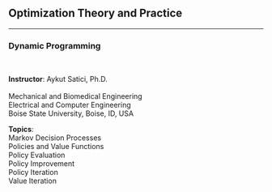 ## Optimization Theory and Practice {.center .smaller}
<!-- ###################################################################### -->

<hr>

### Dynamic Programming

<br/>

::: {layout="[120, 60]"}
__Instructor__: Aykut Satici, Ph.D. <br>
<br>
Mechanical and Biomedical Engineering <br>
Electrical and Computer Engineering <br>
Boise State University, Boise, ID, USA

__Topics__: <br>
Markov Decision Processes <br>
Policies and Value Functions <br>
Policy Evaluation <br>
Policy Improvement <br>
Policy Iteration <br>
Value Iteration <br>
:::
